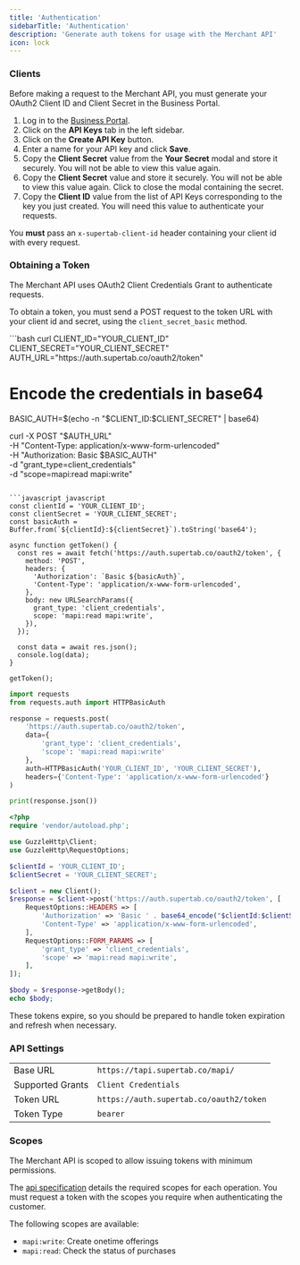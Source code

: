 ```yaml
---
title: 'Authentication'
sidebarTitle: 'Authentication'
description: 'Generate auth tokens for usage with the Merchant API'
icon: lock
---
```


### Clients

Before making a request to the Merchant API, you must generate your OAuth2 Client ID and Client Secret in the Business Portal.

1. Log in to the [Business Portal](https://business.supertab.co).
2. Click on the **API Keys** tab in the left sidebar.
3. Click on the **Create API Key** button.
4. Enter a name for your API key and click **Save**.
5. Copy the **Client Secret** value from the **Your Secret** modal and store it securely. You will not be able to view this value again.
6. Copy the **Client Secret** value and store it securely. You will not be able to view this value again. Click to close the modal containing the secret.
7. Copy the **Client ID** value from the list of API Keys corresponding to the key you just created. You will need this value to authenticate your requests.

You **must** pass an `x-supertab-client-id` header containing your client id with every request.

### Obtaining a Token

The Merchant API uses OAuth2 Client Credentials Grant to authenticate requests.

To obtain a token, you must send a POST request to the token URL with your client id and secret,  using the `client_secret_basic` method.

<CodeGroup>
```bash curl
CLIENT_ID="YOUR_CLIENT_ID"
CLIENT_SECRET="YOUR_CLIENT_SECRET"
AUTH_URL="https://auth.supertab.co/oauth2/token"

# Encode the credentials in base64
BASIC_AUTH=$(echo -n "$CLIENT_ID:$CLIENT_SECRET" | base64)

curl -X POST "$AUTH_URL" \
  -H "Content-Type: application/x-www-form-urlencoded" \
  -H "Authorization: Basic $BASIC_AUTH" \
  -d "grant_type=client_credentials" \
  -d "scope=mapi:read mapi:write"
```

```javascript javascript
const clientId = 'YOUR_CLIENT_ID';
const clientSecret = 'YOUR_CLIENT_SECRET';
const basicAuth = Buffer.from(`${clientId}:${clientSecret}`).toString('base64');

async function getToken() {
  const res = await fetch('https://auth.supertab.co/oauth2/token', {
    method: 'POST',
    headers: {
      'Authorization': `Basic ${basicAuth}`,
      'Content-Type': 'application/x-www-form-urlencoded',
    },
    body: new URLSearchParams({
      grant_type: 'client_credentials',
      scope: 'mapi:read mapi:write',
    }),
  });

  const data = await res.json();
  console.log(data);
}

getToken();
```

```python python
import requests
from requests.auth import HTTPBasicAuth

response = requests.post(
    'https://auth.supertab.co/oauth2/token',
    data={
        'grant_type': 'client_credentials',
        'scope': 'mapi:read mapi:write'
    },
    auth=HTTPBasicAuth('YOUR_CLIENT_ID', 'YOUR_CLIENT_SECRET'),
    headers={'Content-Type': 'application/x-www-form-urlencoded'}
)

print(response.json())
```

```php php
<?php
require 'vendor/autoload.php';

use GuzzleHttp\Client;
use GuzzleHttp\RequestOptions;

$clientId = 'YOUR_CLIENT_ID';
$clientSecret = 'YOUR_CLIENT_SECRET';

$client = new Client();
$response = $client->post('https://auth.supertab.co/oauth2/token', [
    RequestOptions::HEADERS => [
        'Authorization' => 'Basic ' . base64_encode("$clientId:$clientSecret"),
        'Content-Type' => 'application/x-www-form-urlencoded',
    ],
    RequestOptions::FORM_PARAMS => [
        'grant_type' => 'client_credentials',
        'scope' => 'mapi:read mapi:write',
    ],
]);

$body = $response->getBody();
echo $body;
```
</CodeGroup>

These tokens expire, so you should be prepared to handle token expiration and refresh when necessary.

### API Settings

| | |
|--|--|
| Base URL | `https://tapi.supertab.co/mapi/` |
| Supported Grants | `Client Credentials` |
| Token URL | `https://auth.supertab.co/oauth2/token` |
| Token Type | `bearer` |


### Scopes

The Merchant API is scoped to allow issuing tokens with minimum permissions.

The [api specification](/merchant-api/endpoints) details the required scopes for each operation.
You must request a token with the scopes you require when authenticating the customer.

The following scopes are available:

- `mapi:write`: Create onetime offerings
- `mapi:read`: Check the status of purchases
